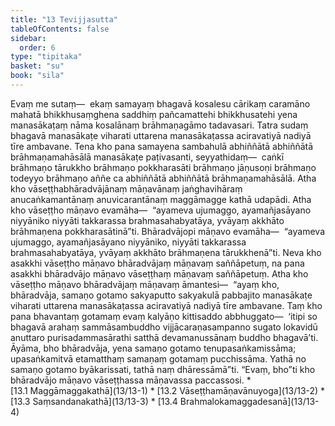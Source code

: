 ```yaml
---
title: "13 Tevijjasutta"
tableOfContents: false
sidebar:
  order: 6
type: "tipitaka"
basket: "su"
book: "sila"
---
```



<DynamicBreadcrumb />

<Division number="518" book="sila">

<Paragraph number="890" book="sila">
Evaṃ me sutaṃ—  ekaṃ samayaṃ bhagavā kosalesu cārikaṃ caramāno mahatā bhikkhusaṃghena saddhiṃ pañcamattehi bhikkhusatehi yena manasākaṭaṃ nāma kosalānaṃ brāhmaṇagāmo tadavasari. Tatra sudaṃ bhagavā manasākaṭe viharati uttarena manasākaṭassa aciravatiyā nadiyā tīre ambavane.

</Paragraph>

</Division>
<Division number="519" book="sila">

<Paragraph number="891" book="sila">
Tena kho pana samayena sambahulā abhiññātā abhiññātā brāhmaṇamahāsālā manasākaṭe paṭivasanti, seyyathidaṃ—  caṅkī brāhmaṇo tārukkho brāhmaṇo pokkharasāti brāhmaṇo jāṇusoṇi brāhmaṇo todeyyo brāhmaṇo aññe ca abhiññātā abhiññātā brāhmaṇamahāsālā.

</Paragraph>

</Division>
<Division number="520" book="sila">

<Paragraph number="892" book="sila">
Atha kho vāseṭṭhabhāradvājānaṃ māṇavānaṃ jaṅghavihāraṃ anucaṅkamantānaṃ anuvicarantānaṃ maggāmagge kathā udapādi. Atha kho vāseṭṭho māṇavo evamāha—  “ayameva ujumaggo, ayamañjasāyano niyyāniko niyyāti takkarassa brahmasahabyatāya, yvāyaṃ akkhāto brāhmaṇena pokkharasātinā”ti. Bhāradvājopi māṇavo evamāha—  “ayameva ujumaggo, ayamañjasāyano niyyāniko, niyyāti takkarassa brahmasahabyatāya, yvāyaṃ akkhāto brāhmaṇena tārukkhenā”ti. Neva kho asakkhi vāseṭṭho māṇavo bhāradvājaṃ māṇavaṃ saññāpetuṃ, na pana asakkhi bhāradvājo māṇavo vāseṭṭhaṃ māṇavaṃ saññāpetuṃ.

</Paragraph>

</Division>
<Division number="521" book="sila">

<Paragraph number="893" book="sila">
Atha kho vāseṭṭho māṇavo bhāradvājaṃ māṇavaṃ āmantesi—  “ayaṃ kho, bhāradvāja, samaṇo gotamo sakyaputto sakyakulā pabbajito manasākaṭe viharati uttarena manasākaṭassa aciravatiyā nadiyā tīre ambavane. Taṃ kho pana bhavantaṃ gotamaṃ evaṃ kalyāṇo kittisaddo abbhuggato—  ‘itipi so bhagavā arahaṃ sammāsambuddho vijjācaraṇasampanno sugato lokavidū anuttaro purisadammasārathi satthā devamanussānaṃ buddho bhagavā’ti. Āyāma, bho bhāradvāja, yena samaṇo gotamo tenupasaṅkamissāma; upasaṅkamitvā etamatthaṃ samaṇaṃ gotamaṃ pucchissāma. Yathā no samaṇo gotamo byākarissati, tathā naṃ dhāressāmā”ti. “Evaṃ, bho”ti kho bhāradvājo māṇavo vāseṭṭhassa māṇavassa paccassosi.

</Paragraph>
</Division>

<TableOfContents book="sila" section="13">
* [13.1 Maggāmaggakathā](13/13-1)
* [13.2 Vāseṭṭhamāṇavānuyoga](13/13-2)
* [13.3 Saṃsandanakathā](13/13-3)
* [13.4 Brahmalokamaggadesanā](13/13-4)
</TableOfContents>